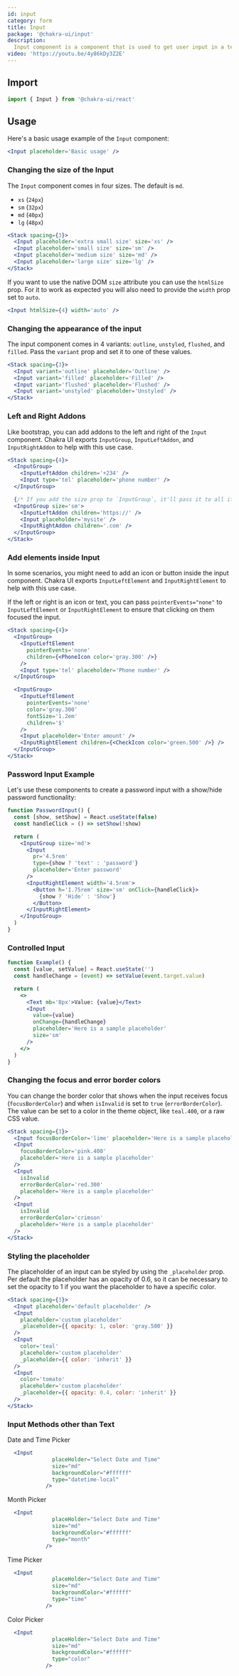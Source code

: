 ```yaml
---
id: input
category: form
title: Input
package: '@chakra-ui/input'
description:
  Input component is a component that is used to get user input in a text field.
video: 'https://youtu.be/4y86kDy3Z2E'
---
```


## Import

```js
import { Input } from '@chakra-ui/react'
```

## Usage

Here's a basic usage example of the `Input` component:

```jsx
<Input placeholder='Basic usage' />
```

### Changing the size of the Input

The `Input` component comes in four sizes. The default is `md`.

- `xs` (`24px`)
- `sm` (`32px`)
- `md` (`40px`)
- `lg` (`48px`)

```jsx
<Stack spacing={3}>
  <Input placeholder='extra small size' size='xs' />
  <Input placeholder='small size' size='sm' />
  <Input placeholder='medium size' size='md' />
  <Input placeholder='large size' size='lg' />
</Stack>
```

If you want to use the native DOM `size` attribute you can use the `htmlSize`
prop. For it to work as expected you will also need to provide the `width` prop
set to `auto`.

```jsx
<Input htmlSize={4} width='auto' />
```

### Changing the appearance of the input

The input component comes in 4 variants: `outline`, `unstyled`, `flushed`, and
`filled`. Pass the `variant` prop and set it to one of these values.

```jsx
<Stack spacing={3}>
  <Input variant='outline' placeholder='Outline' />
  <Input variant='filled' placeholder='Filled' />
  <Input variant='flushed' placeholder='Flushed' />
  <Input variant='unstyled' placeholder='Unstyled' />
</Stack>
```

### Left and Right Addons

Like bootstrap, you can add addons to the left and right of the `Input`
component. Chakra UI exports `InputGroup`, `InputLeftAddon`, and
`InputRightAddon` to help with this use case.

```jsx
<Stack spacing={4}>
  <InputGroup>
    <InputLeftAddon children='+234' />
    <Input type='tel' placeholder='phone number' />
  </InputGroup>

  {/* If you add the size prop to `InputGroup`, it'll pass it to all its children. */}
  <InputGroup size='sm'>
    <InputLeftAddon children='https://' />
    <Input placeholder='mysite' />
    <InputRightAddon children='.com' />
  </InputGroup>
</Stack>
```

### Add elements inside Input

In some scenarios, you might need to add an icon or button inside the input
component. Chakra UI exports `InputLeftElement` and `InputRightElement` to help
with this use case.

If the left or right is an icon or text, you can pass `pointerEvents="none"` to
`InputLeftElement` or `InputRightElement` to ensure that clicking on them
focused the input.

```jsx
<Stack spacing={4}>
  <InputGroup>
    <InputLeftElement
      pointerEvents='none'
      children={<PhoneIcon color='gray.300' />}
    />
    <Input type='tel' placeholder='Phone number' />
  </InputGroup>

  <InputGroup>
    <InputLeftElement
      pointerEvents='none'
      color='gray.300'
      fontSize='1.2em'
      children='$'
    />
    <Input placeholder='Enter amount' />
    <InputRightElement children={<CheckIcon color='green.500' />} />
  </InputGroup>
</Stack>
```

### Password Input Example

Let's use these components to create a password input with a show/hide password
functionality:

```jsx
function PasswordInput() {
  const [show, setShow] = React.useState(false)
  const handleClick = () => setShow(!show)

  return (
    <InputGroup size='md'>
      <Input
        pr='4.5rem'
        type={show ? 'text' : 'password'}
        placeholder='Enter password'
      />
      <InputRightElement width='4.5rem'>
        <Button h='1.75rem' size='sm' onClick={handleClick}>
          {show ? 'Hide' : 'Show'}
        </Button>
      </InputRightElement>
    </InputGroup>
  )
}
```

### Controlled Input

```jsx
function Example() {
  const [value, setValue] = React.useState('')
  const handleChange = (event) => setValue(event.target.value)

  return (
    <>
      <Text mb='8px'>Value: {value}</Text>
      <Input
        value={value}
        onChange={handleChange}
        placeholder='Here is a sample placeholder'
        size='sm'
      />
    </>
  )
}
```

### Changing the focus and error border colors

You can change the border color that shows when the input receives focus
(`focusBorderColor`) and when `isInvalid` is set to `true` (`errorBorderColor`).
The value can be set to a color in the theme object, like `teal.400`, or a raw
CSS value.

```jsx
<Stack spacing={3}>
  <Input focusBorderColor='lime' placeholder='Here is a sample placeholder' />
  <Input
    focusBorderColor='pink.400'
    placeholder='Here is a sample placeholder'
  />
  <Input
    isInvalid
    errorBorderColor='red.300'
    placeholder='Here is a sample placeholder'
  />
  <Input
    isInvalid
    errorBorderColor='crimson'
    placeholder='Here is a sample placeholder'
  />
</Stack>
```

### Styling the placeholder

The placeholder of an input can be styled by using the `_placeholder` prop. Per
default the placeholder has an opacity of 0.6, so it can be necessary to set the
opacity to 1 if you want the placeholder to have a specific color.

```jsx
<Stack spacing={3}>
  <Input placeholder='default placeholder' />
  <Input
    placeholder='custom placeholder'
    _placeholder={{ opacity: 1, color: 'gray.500' }}
  />
  <Input
    color='teal'
    placeholder='custom placeholder'
    _placeholder={{ color: 'inherit' }}
  />
  <Input
    color='tomato'
    placeholder='custom placeholder'
    _placeholder={{ opacity: 0.4, color: 'inherit' }}
  />
</Stack>
```

### Input Methods other than Text
Date and Time Picker

```jsx
  <Input
              placeHolder="Select Date and Time"
              size="md"
              backgroundColor="#ffffff"
              type="datetime-local"
            />
```
Month Picker

```jsx
  <Input
              placeHolder="Select Date and Time"
              size="md"
              backgroundColor="#ffffff"
              type="month"
            />
```
Time Picker

```jsx
  <Input
              placeHolder="Select Date and Time"
              size="md"
              backgroundColor="#ffffff"
              type="time"
            />
```

Color Picker

```jsx
  <Input
              placeHolder="Select Date and Time"
              size="md"
              backgroundColor="#ffffff"
              type="color"
            />
```
